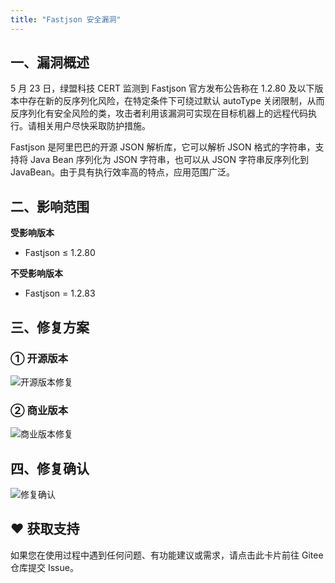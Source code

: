 ```yaml
---
title: "Fastjson 安全漏洞"
---
```


## 一、漏洞概述

<Warning>
5 月 23 日，绿盟科技 CERT 监测到 Fastjson 官方发布公告称在 1.2.80 及以下版本中存在新的反序列化风险，在特定条件下可绕过默认 autoType 关闭限制，从而反序列化有安全风险的类，攻击者利用该漏洞可实现在目标机器上的远程代码执行。请相关用户尽快采取防护措施。
</Warning>

Fastjson 是阿里巴巴的开源 JSON 解析库，它可以解析 JSON 格式的字符串，支持将 Java Bean 序列化为 JSON 字符串，也可以从 JSON 字符串反序列化到 JavaBean。由于具有执行效率高的特点，应用范围广泛。

## 二、影响范围

**受影响版本**

- Fastjson ≤ 1.2.80

**不受影响版本**

- Fastjson = 1.2.83

## 三、修复方案

### ① 开源版本

![开源版本修复](https://minio.pigx.vip/oss/1653357139.png)

### ② 商业版本

![商业版本修复](https://minio.pigx.vip/oss/1653357207.png)

## 四、修复确认

![修复确认](https://minio.pigx.vip/oss/1653357261.png)

## ♥️ 获取支持
<Card title="遇到问题？" horizontal icon="link" href="https://gitee.com/log4j/pig/issues">
  如果您在使用过程中遇到任何问题、有功能建议或需求，请点击此卡片前往 Gitee 仓库提交 Issue。
</Card>

